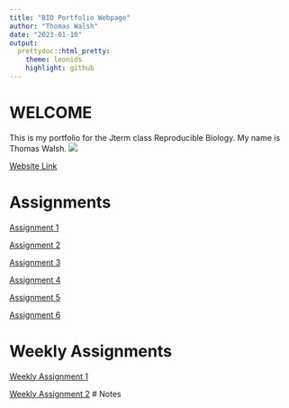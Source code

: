 ```yaml
---
title: "BIO Portfolio Webpage"
author: "Thomas Walsh"
date: "2023-01-10"
output: 
  prettydoc::html_pretty:
    theme: leonids
    highlight: github
---
```

# WELCOME
This is my portfolio for the Jterm class Reproducible Biology. My name is Thomas Walsh.
![](Coder.jfif)


[Website Link](https://cat-bounce.com/)

# Assignments

[Assignment 1](Assignments/Assignment1.html) 

[Assignment 2](Assignments/Assignment2.html)

[Assignment 3](Assignments/Assignment3.html)

[Assignment 4](Assignments/Assignment4.html)

[Assignment 5](Assignments/Assignment5.html)

[Assignment 6](Assignments/Assignment6.html)

# Weekly Assignments

[Weekly Assignment 1](WeeklyAssignment1.html)

[Weekly Assignment 2](WeeklyAssignment2.html)
# Notes 

